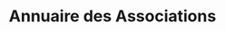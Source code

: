 ---
layout: ../../../layouts/AssoSort.astro
title: "Annuaire des Associations"
typeFilter: feminisme
affiliationFilter: su
---